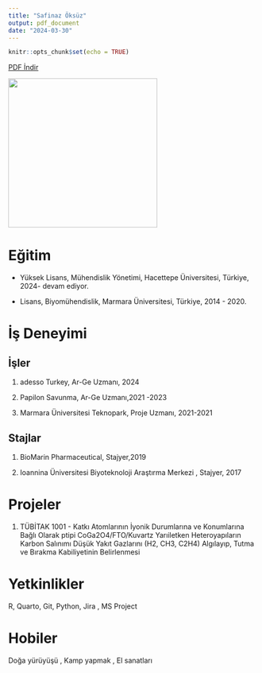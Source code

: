 ```yaml
---
title: "Safinaz Öksüz"
output: pdf_document
date: "2024-03-30"
---
```


```r
knitr::opts_chunk$set(echo = TRUE)
```

[PDF İndir](https://drive.google.com/file/d/1c9RB8D5ZkhhUOIX459eQil_Y4TWqSX9Y/view?usp=sharing)

![](takim/images/safinazoksuz.jpg){fig-align="center" width="300"}

# Eğitim

-   Yüksek Lisans, Mühendislik Yönetimi, Hacettepe Üniversitesi, Türkiye, 2024- devam ediyor.

-   Lisans, Biyomühendislik, Marmara Üniversitesi, Türkiye, 2014 - 2020.

# İş Deneyimi

## İşler

1.  adesso Turkey, Ar-Ge Uzmanı, 2024

2.  Papilon Savunma, Ar-Ge Uzmanı,2021 -2023

3.  Marmara Üniversitesi Teknopark, Proje Uzmanı, 2021-2021

## Stajlar

1.  BioMarin Pharmaceutical, Stajyer,2019

2.  Ioannina Üniversitesi Biyoteknoloji Araştırma Merkezi , Stajyer, 2017

# Projeler

1.  TÜBİTAK 1001 - Katkı Atomlarının İyonik Durumlarına ve Konumlarına Bağlı Olarak ptipi CoGa2O4/FTO/Kuvartz Yarıiletken Heteroyapıların Karbon Salınımı Düşük Yakıt Gazlarını (H2, CH3, C2H4) Algılayıp, Tutma ve Bırakma Kabiliyetinin Belirlenmesi

# Yetkinlikler

R, Quarto, Git, Python, Jira , MS Project

# Hobiler

Doğa yürüyüşü , Kamp yapmak , El sanatları

## 
